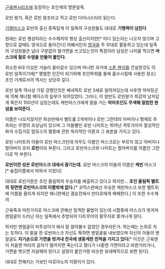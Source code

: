 [[근육맨]]시리즈에 등장하는 초인계의 명문일족.

로빈 왕가, 혹은 로빈 왕조라고 적고 로빈 다이너스티라 읽는다.

[[기행마스크]] 로빈의 출신 종족답게 이 일족의 구성원들도 대대로 '''기행력이 넘친다'''

원래는 로빈 행성이라는 수수께끼의 행성 출신이지만[* 어디 있는지는 나오지 않으며 고향으로 갈때도 영국으로 돌아간다] 어째서인지 [[영국]]을 주 무대로 활동하고 있는데 일족의 구성원들은 남녀 구분없이 철가면을 쓰고있는것이 특징이라 남성은 나이를 먹으면 '''마스크에 철로 수염을 만들어 붙인다.'''

최소한 6대 이상은 거슬러 올라갈수 있으며 머나먼 과거에 [[스톤 헨지]]를 건설한것도 이 로빈 일족이기에[* 평범한 인간이 되기위해 초인파워를 돌에 흡수시킬때 사용한 장소] 초인 가계로서의 역사는 상당히 깊다.

로빈 일족 역사상 가장 강했던것은 베네픽트 로빈 3세로 알려져있는데 사후엔 악마장군에 의해 제너럴 페이스의 일부가 되어있었다. 그러나, 이 양반도 로빈왕가 최강의 남자답게 죽은지 100년이 넘었는데도 케빈마스크에게 말을 거는 '''악마초인도 무색해 질법한 원념을 보여준다.'''

이름은 나오지않지만 회상씬에서 벨트를 2개씩이나 로빈 그란데의 아버지나 형제로 추측되는 무명의 조상님이 있으며 그 아들뻘인 로빈 나이트는 뛰어난 격투가이자 열성적인 화석 수집가로 맘모스의 멸종에 관한 독자적인 이론과 그 표본을 가지고 있다.

로빈 나이트의 아들이 로빈 마스크인데 아무도 이름인 마스크로는 부르지 않고 아버지나 할아버지 조차 '''로빈'''이라 부른다. 그리고 로빈마스크와 나이트는 할아버지를 이름인 그란디로 막 부른다.

'''로빈이란 성은 로빈마스크 대에서 끊기는데.''' 로빈 마스크의 아들의 이름은 '''케빈''' 마스크[* 술집이름에서 따와서 지었다]

대대로 로빈가문은 초인 올림픽의 우승자를 배출하고 있다고 하지만... '''초인 올림픽 벨트의 뒷면엔 로빈마스크의 이름밖에 없다.'''[* 코믹스판에선 우승한 케빈마스크 또한 벨트뒤에 이름을 올리게 되지만 애니판에선 결승전에서 만타로에게 패배한다.] 이 또한 수수께끼 

근육족과 마찬가지로 마스크에 관해선 엄격한 율법이 있는데 시합중에 마스크가 벗겨져 맨얼굴이 드러난 자는 일족에서 추방되어 다트무어의 황무지로 쫓겨나게 된다.

하지만 맨얼굴이 피투성이가 돼서 잘 알아볼수 없었던 경우라든가. 하는때는 논외로 치는 듯하다. 이 말을 한 로빈마스크 자신도 툭하면 맨얼굴을 내보였으며 자신의 아들의 맨얼굴도 '''자기손으로 가면을 벗겨내 전국에 생중계한 전적을 가지고 있다'''[* 이것은 근육맨이 처음엔 머리의 글자가 떨어지면 죽는다고 했다가 나중엔 가면이라고 바뀐거라거나, 가면을 벗으면 자살해야 된다고 설정이 붙은거랑 비슷한 유데매직으로 보면 된다].

대대로 전해지는 가보인 아로아노의 지팡이가 있다.

 
